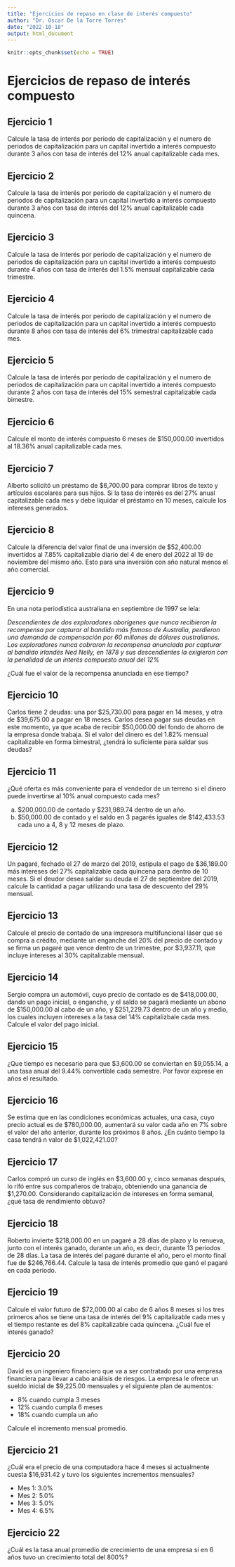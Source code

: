 ```yaml
---
title: "Ejercicios de repaso en clase de interés compuesto"
author: "Dr. Oscar De la Torre Torres"
date: "2022-10-18"
output: html_document
---
```


```r
knitr::opts_chunk$set(echo = TRUE)
```

# Ejercicios de repaso de interés compuesto

## Ejercicio 1

Calcule la tasa de interés por periodo de capitalización y el numero de periodos de capitalización para un capital invertido a interés compuesto durante 3 años con tasa de interés del 12\% anual capitalizable cada mes.

## Ejercicio 2

Calcule la tasa de interés por periodo de capitalización y el numero de periodos de capitalización para un capital invertido a interés compuesto durante 3 años con tasa de interés del 12\% anual capitalizable cada quincena.

## Ejercicio 3

Calcule la tasa de interés por periodo de capitalización y el numero de periodos de capitalización para un capital invertido a interés compuesto durante 4 años con tasa de interés del 1.5\% mensual capitalizable cada trimestre.

## Ejercicio 4

Calcule la tasa de interés por periodo de capitalización y el numero de periodos de capitalización para un capital invertido a interés compuesto durante 8 años con tasa de interés del 6\% trimestral capitalizable cada mes.

## Ejercicio 5

Calcule la tasa de interés por periodo de capitalización y el numero de periodos de capitalización para un capital invertido a interés compuesto durante 2 años con tasa de interés del 15\% semestral capitalizable cada bimestre.

## Ejercicio 6

Calcule el monto de interés compuesto  6 meses de \$150,000.00 invertidos al 18.36\% anual capitalizable cada mes.

## Ejercicio 7

Alberto solicitó un préstamo de \$6,700.00 para comprar libros de texto y artículos escolares para sus hijos. Si la tasa de interés es del 27\% anual capitalizable cada mes y debe liquidar el préstamo en 10 meses, calcule los intereses generados.

## Ejercicio 8

Calcule la diferencia del valor final de una inversión de \$52,400.00 invertidos al 7.85\% capitalizable diario del 4 de enero del 2022 al 19 de noviembre del mismo año. Esto para una inversión con año natural menos el año comercial.

## Ejercicio 9

En una nota periodística australiana en septiembre de 1997 se leía:

*Descendientes de dos exploradores aborígenes que nunca recibieron la recompensa por capturar al bandido más famoso de Australia, perdieron una demanda de compensación por 60 millones de dólares australianos.
Los exploradores nunca cobraron la recompensa anunciada por capturar al bandido irlandés Ned Nelly, en 1878 y sus descendientes la exigieron con la penalidad de un interés compuesto anual del 12\%*

¿Cuál fue el valor de la recompensa anunciada en ese tiempo?

## Ejercicio 10

Carlos tiene 2 deudas: una por \$25,730.00 para pagar en 14 meses, y otra de \$39,675.00 a pagar en 18 meses. Carlos desea pagar sus deudas en este momento, ya que acaba de recibir \$50,000.00 del fondo de ahorro de la empresa donde trabaja. Si el valor del dinero es del 1.82\% mensual capitalizable en forma bimestral, ¿tendrá lo suficiente para saldar sus deudas?

## Ejercicio 11

¿Qué oferta es más conveniente para el vendedor de un terreno si el dinero puede invertirse al 10\% anual compuesto cada mes?

a. \$200,000.00 de contado y \$231,989.74 dentro de un año.
b. \$50,000.00 de contado y el saldo en 3 pagarés iguales de \$142,433.53 cada uno a 4, 8 y 12 meses de plazo.

## Ejercicio 12

Un pagaré, fechado el 27 de marzo del 2019, estipula el pago de \$36,189.00 más intereses del 27\% capitalizable cada quincena para dentro de 10 meses. Si el deudor desea saldar su deuda el 27 de septiembre del 2019, calcule la cantidad a pagar utilizando una tasa de descuento del 29\% mensual.

## Ejercicio 13

Calcule el precio de contado de una impresora multifuncional láser que se compra a crédito, mediante un enganche del 20\% del precio de contado y se firma un pagaré que vence dentro de un trimestre, por \$3,937.11, que incluye intereses al 30\% capitalizable mensual.

## Ejercicio 14

Sergio compra un automóvil, cuyo precio de contado es de \$418,000.00, dando un pago inicial, o enganche, y el saldo se pagará mediante un abono de \$150,000.00 al cabo de un año, y \$251,229.73 dentro de un año y medio, los cuales incluyen intereses a la tasa del 14\% capitalizbale cada mes. Calcule el valor del pago inicial.

## Ejercicio 15
¿Que tiempo es necesario para que \$3,600.00 se conviertan en \$9,055.14, a una tasa anual del 9.44\% convertible cada semestre. Por favor exprese en años el resultado.

## Ejercicio 16 
Se estima que en las condiciones económicas actuales, una casa, cuyo precio actual es de \$780,000.00, aumentará su valor cada año en 7\% sobre el valor del año anterior, durante los próximos 8 años. ¿En cuánto tiempo la casa tendrá n valor de \$1,022,421.00?

## Ejercicio 17
Carlos compró un curso de inglés en \$3,600.00 y, cinco semanas después, lo rifó entre sus compañeros de trabajo, obteniendo una ganancia de \$1,270.00. Considerando capitalización de intereses en forma semanal, ¿qué tasa de rendimiento obtuvo?

## Ejercicio 18
Roberto invierte \$218,000.00 en un pagaré a 28 días de plazo y lo renueva, junto con el interés ganado, durante un año, es decir, durante 13 periodos de 28 días. La tasa de interés del pagaré durante el año, pero el monto final fue de \$246,766.44. Calcule la tasa de interés promedio que ganó el pagaré en cada periodo.

## Ejercicio 19
Calcule el valor futuro de \$72,000.00 al cabo de 6 años 8 meses si los tres primeros años se tiene una tasa de interés del 9\% capitalizable cada mes y el tiempo restante es del 8\% capitalizable cada quincena. ¿Cuál fue el interés ganado?

## Ejercicio 20
David es un ingeniero financiero que va a ser contratado por una empresa financiera para llevar a cabo análisis de riesgos. La empresa le ofrece un sueldo inicial de \$9,225.00 mensuales y el siguiente plan de aumentos:

- 8\% cuando cumpla 3 meses
- 12\% cuando cumpla 6 meses
- 18\% cuando cumpla un año

Calcule el incremento mensual promedio.

## Ejercicio 21
¿Cuál era el precio de una computadora hace 4 meses si actualmente cuesta \$16,931.42 y tuvo los siguientes incrementos mensuales?

- Mes 1: 3.0\%
- Mes 2: 5.0\%
- Mes 3: 5.0\%
- Mes 4: 6.5\%

## Ejercicio 22
¿Cuál es la tasa anual promedio de crecimiento de una empresa si en 6 años tuvo un crecimiento total del 800\%?